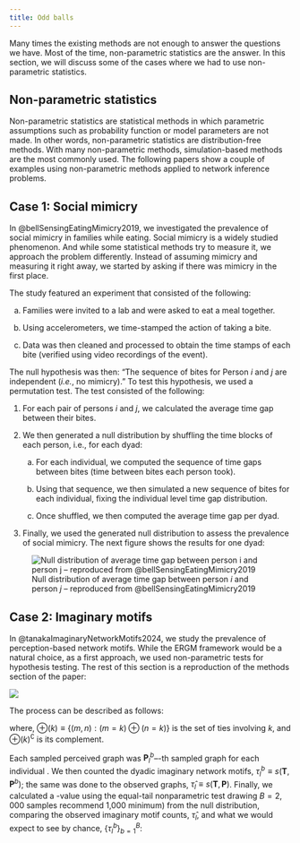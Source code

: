 ```yaml
---
title: Odd balls
---
```


Many times the existing methods are not enough to answer the questions we have. Most of the time, non-parametric statistics are the answer. In this section, we will discuss some of the cases where we had to use non-parametric statistics.

## Non-parametric statistics

Non-parametric statistics are statistical methods in which parametric assumptions such as probability function or model parameters are not made. In other words, non-parametric statistics are distribution-free methods. With many non-parametric methods, simulation-based methods are the most commonly used. The following papers show a couple of examples using non-parametric methods applied to network inference problems.

## Case 1: Social mimicry

In @bellSensingEatingMimicry2019, we investigated the prevalence of social mimicry in families while eating. Social mimicry is a widely studied phenomenon. And while some statistical methods try to measure it, we approach the problem differently. Instead of assuming mimicry and measuring it right away, we started by asking if there was mimicry in the first place.

The study featured an experiment that consisted of the following:

a. Families were invited to a lab and were asked to eat a meal together. 

b. Using accelerometers, we time-stamped the action of taking a bite.

c. Data was then cleaned and processed to obtain the time stamps of each bite (verified using video recordings of the event).

The null hypothesis was then: "The sequence of bites for Person $i$ and $j$ are independent (*i.e.*, no mimicry)." To test this hypothesis, we used a permutation test. The test consisted of the following:

1. For each pair of persons $i$ and $j$, we calculated the average time gap between their bites.

2. We then generated a null distribution by shuffling the time blocks of each person, i.e., for each dyad:

    a. For each individual, we computed the sequence of time gaps between bites (time between bites each person took).

    b. Using that sequence, we then simulated a new sequence of bites for each individual, fixing the individual level time gap distribution.

    c. Once shuffled, we then computed the average time gap per dyad.

3. Finally, we used the generated null distribution to assess the prevalence of social mimicry. The next figure shows the results for one dyad:


![Null distribution of average time gap between person $i$ and person $j$ -- reproduced from @bellSensingEatingMimicry2019](figs/mimicry.png)

## Case 2: Imaginary motifs

In @tanakaImaginaryNetworkMotifs2024, we study the prevalence of perception-based network motifs. While the ERGM framework would be a natural choice, as a first approach, we used non-parametric tests for hypothesis testing. The rest of this section is a reproduction of the methods section of the paper:

![](figs/imaginary.png)

\newcommand{\Nett}{\mathbf{T}}
\newcommand{\nett}[1]{t_{#1}}
\newcommand{\Netp}{\mathbf{P}}
\newcommand{\netp}[1]{p_{#1}}
\newcommand{\stat}[1]{s\left(#1\right)}
<!-- \newcommand{\chng}[1]{\delta\left(#1: 0\to 1\right)} -->

\renewcommand{\Pr}[1]{\text{Pr}\left(#1\right)}
\newcommand{\Prcond}[2]{\Pr{\left.\vphantom{#2}#1\right|#2}}

\newcommand{\leftm}[0]{\hspace{.5cm}}

The process can be described as follows:

\begin{equation}
    \Prcond{\netp{ij} = 1}{\nett{ij} = 1} = \left\{\begin{array}{ll}%
    |\sum_{\oplus(k)}\nett{nm}|^{-1}\sum_{\oplus(k)}\netp{nm}\nett{nm} &\text{if}\; k \in \{i, j\} \\
    |\sum_{\oplus(k)^{\complement}}\nett{nm}|^{-1}\sum_{\oplus(k)^\complement}\netp{nm}\nett{nm} &\text{otherwise},
    \end{array}\right.
\end{equation}

\begin{equation}
    \Prcond{\netp{ij} = 0}{\nett{ij} = 0} = \left\{\begin{array}{ll}%
    |\sum_{\oplus(k)}(1-\nett{nm})|^{-1}\sum_{\oplus(k)}(1-\netp{nm}\nett{nm}) &\text{if}\; k \in \{i, j\} \\
    |\sum_{\oplus(k)^{\complement}}(1-\nett{nm})|^{-1}\sum_{\oplus(k)^\complement}(1-\netp{nm}\nett{nm}) &\text{otherwise},
    \end{array}\right.
\end{equation}

\noindent where, $\oplus(k) \equiv \left\{(m,n) : (m = k) \oplus (n = k)\right\}$ is the set of ties involving $k$, and $\oplus(k)^\complement$ is its complement. 

Each sampled perceived graph was $\Netp^b_l$--\textit{b}-th sampled graph for each individual \textit{l}. We then counted the dyadic imaginary network motifs, $\tau_l^b \equiv \stat{\Nett, \Netp^b}$; the same was done to the observed graphs, $\hat{\tau}_l \equiv \stat{\Nett, \Netp}$. Finally, we calculated a \emph{p}-value using the equal-tail nonparametric test drawing $B = 2,000$ samples recommend 1,000 minimum) from the null distribution, comparing the observed imaginary motif counts, $\hat\tau_l$, and what we would expect to see by chance, $\{\tau^b_l\}_{b=1}^B$:

\begin{equation}
    \hat{p}(\hat{\tau_l}) = 2\times \min\left[\frac{1}{B}\sum_{b}I(\tau^b_l \leq \hat{\tau_l}), \frac{1}{B}\sum_{b}I(\tau^b_l > \hat{\tau_l})\right]
\end{equation}

<!-- ## Other cases

- Police use of force @ouelletOfficerNetworksFirearm2023

## Case 4: Network bootstrap

## Case 5: Network matching -->
